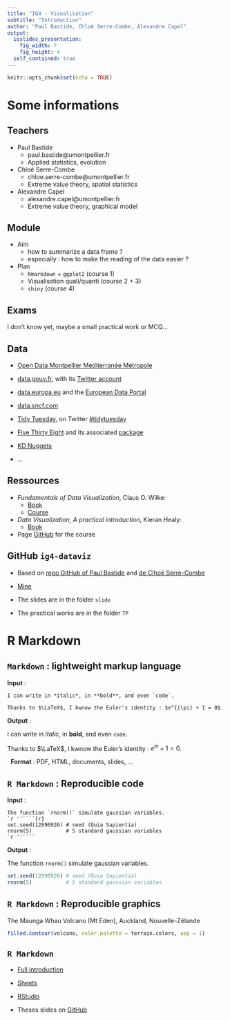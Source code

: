 ---
title: "IG4 - Visualisation"
subtitle: "Introduction"
author: "Paul Bastide, Chloé Serre-Combe, Alexandre Capel"
output:
  ioslides_presentation:
    fig_width: 7
    fig_height: 4
  self_contained: true
---

```{r setup, include=FALSE}
knitr::opts_chunk$set(echo = TRUE)
```

<!-- ************************************************************************ -->
# Some informations
<!-- ************************************************************************ -->

## Teachers

- Paul Bastide
    - paul.bastide@umontpellier.fr
    - Applied statistics, evolution

- Chloé Serre-Combe
    - chloe.serre-combe@umontpellier.fr
    - Extreme value theory, spatial statistics

- Alexandre Capel
    - alexandre.capel@umontpellier.fr
    - Extreme value theory, graphical model

## Module

* Aim 
  * how to summarize a data frame ?
  * especially : how to make the reading of the data easier ?

* Plan 
  * `Rmarkdown` + `ggplot2` (course 1)  
  * Visualisation quali/quanti (course 2 + 3)
  * `shiny` (course 4)

## Exams

I don't know yet, maybe a small practical work or MCQ...

## Data

* [Open Data Montpellier Méditerranée Métropole](https://data.montpellier3m.fr/datasets)

* [data.gouv.fr](https://www.data.gouv.fr/fr/),
with its [Twitter account](https://twitter.com/datagouvfr)

* [data.europa.eu](https://data.europa.eu/euodp/en/home) and the [European Data Portal](https://www.europeandataportal.eu/en)

* [data.sncf.com](https://data.sncf.com)

* [Tidy Tuesday](https://github.com/rfordatascience/tidytuesday#datasets), on Twitter [#tidytuesday](https://twitter.com/search?q=%23tidytuesday)

* [Five Thirty Eight](https://data.fivethirtyeight.com/)
and its associated [package](https://CRAN.R-project.org/package=fivethirtyeight) 

* [KD Nuggets](https://www.kdnuggets.com/datasets/index.html)

* ...

## Ressources

* *Fundamentals of Data Visualization*, Claus O. Wilke:
  * [Book](https://clauswilke.com/dataviz/)
  * [Course](https://wilkelab.org/SDS375/)

* *Data Visualization, A practical introduction*, Kieran Healy:
  * [Book](https://socviz.co/)

* Page [GitHub](https://github.com/alxkpl/ig4-dataviz) for the course

## GitHub `ig4-dataviz`

* Based on [repo GitHub of Paul Bastide](https://github.com/pbastide/do3-dataviz) and [de Clhoé Serre-Combe](https://github.com/chloesrcb/ig4-dataviz)

* [Mine](https://github.com/alxkpl/ig4-dataviz)

* The slides are in the folder `slide`

* The practical works are in the folder `TP`

<!-- ************************************************************************ -->
# R Markdown
<!-- ************************************************************************ -->

## `Markdown` :  lightweight markup language 

**Input** :

```
I can write in *italic*, in **bold**, and even `code`.

Thanks to $\LaTeX$, I kwnow the Euler's identity : $e^{i\pi} + 1 = 0$.
```

**Output** :

I can write in *italic*, in **bold**, and even  `code`.

Thanks to  $\LaTeX$,  I kwnow the Euler's identity : $e^{i\pi} + 1 = 0$.


$~$
**Format** :
PDF, HTML, documents, slides, ...

## `R Markdown` : Reproducible code

**Input** :

````
The function `rnorm()` simulate gaussian variables.
`r ''````{r}
set.seed(12890926) # seed (Quia Sapientia)
rnorm(5)           # 5 standard gaussian variables
`r ''````
````

**Output** :

The function `rnorm()` simulate gaussian variables.
```{r}
set.seed(12890926) # seed (Quia Sapientia)
rnorm(5)           # 5 standard gaussian variables
```


## `R Markdown` : Reproducible graphics 

The Maunga Whau Volcano (Mt Eden), Auckland, Nouvelle-Zélande

```{r demo}
filled.contour(volcano, color.palette = terrain.colors, asp = 1)
```

## `R Markdown`

* [Full introduction](https://rmarkdown.rstudio.com/lesson-1.html)

* [Sheets](https://raw.githubusercontent.com/rstudio/cheatsheets/master/rmarkdown-2.0.pdf)

* [RStudio](https://rstudio.com/)

* Theses slides on [GitHub](https://github.com/alxkpl/ig4-dataviz)
